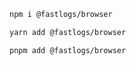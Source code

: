
<Tabs>

  <TabItem value="npm" label="npm">

```bash
npm i @fastlogs/browser
```

  </TabItem>
  <TabItem value="yarn" label="Yarn">

```bash
yarn add @fastlogs/browser
```

  </TabItem>
  <TabItem value="pnpm" label="pnpm">

```bash
pnpm add @fastlogs/browser
```

  </TabItem>

</Tabs>
